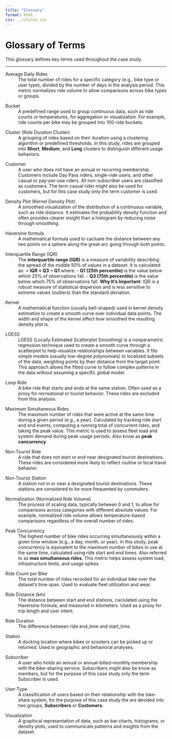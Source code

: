 ```yaml
---
title: "Glossary"
format: html
css: ../styles.css
---
```


# Glossary of Terms

This glossary defines key terms used throughout the case study. 

---

:::{#glossary-ADR}
Average Daily Rides
:   The total number of rides for a specific category (e.g., bike type or user type), divided by the number of days in the analysis period. This metric normalizes ride volume to allow comparisons across bike types or groups.
:::

:::{#glossary-bucket}
Bucket
:   A predefined range used to group continuous data, such as ride counts or temperatures, for aggregation or visualization. For example, ride counts per bike may be grouped into 100-ride buckets.
:::

:::{#glossary-cluster}
Cluster (Ride Duration Cluster)
:   A grouping of rides based on their duration using a clustering algorithm or predefined thresholds. In this study, rides are grouped into **Short**, **Medium**, and **Long** clusters to distinguish different usage behaviors.
:::

:::{#glossary-customer}
Customer
:   A user who does not have an annual or recurring membership. Customers include Day Pass riders, single-ride users, and other casual or pay-per-use riders. All non-subscriber users are classified as customers.  The term casual rider might also be used for customers, but for this case study only the term customer is used.
:::

:::{#glossary-density-plot}
Density Plot (Kernel Density Plot)
:   A smoothed visualization of the distribution of a continuous variable, such as ride distance. It estimates the probability density function and often provides clearer insight than a histogram by reducing noise through smoothing.
:::

:::{#glossary-haversine-formula}
Haversine formula
:   A mathematical formula used to cacluate the distance between any two points on a sphere along the great-arc going through both points.
:::

:::{#glossary-IQR}
Interquartile Range (IQR)
:   The **interquartile range (IQR)** is a measure of variability describing the spread of the middle 50% of values in a dataset. It is calculated as:
> **IQR = Q3 − Q1**
where:
- **Q1 (25th percentile)** is the value below which 25% of observations fall.
- **Q3 (75th percentile)** is the value below which 75% of observations fall.
**Why It’s Important:**
IQR is a robust measure of statistical dispersion and is less sensitive to extreme values (outliers) than the standard deviation.
:::

:::{#glossary-kernel}
Kernel
:   A mathematical function (usually bell-shaped) used in kernel density estimation to create a smooth curve over individual data points. The width and shape of the kernel affect how smoothed the resulting density plot is.
:::

:::{#glossary-LOESS}
LOESS
:   LOESS (Locally Estimated Scatterplot Smoothing) is a nonparametric regression technique used to create a smooth curve through a scatterplot to help visualize relationships between variables. It fits simple models (usually low-degree polynomials) to localized subsets of the data, weighting points by their distance from the target point. This approach allows the fitted curve to follow complex patterns in the data without assuming a specific global model.
:::

:::{#glossary-loop}
Loop Ride
:   A bike ride that starts and ends at the same station. Often used as a proxy for recreational or tourist behavior. These rides are excluded from this analysis.
:::

:::{#glossary-MSR}
Maximum Simultaneous Rides
:   The maximum number of rides that were active at the same time during a given period (e.g., a year). Calculated by tracking ride start and end events, computing a running total of concurrent rides, and taking the peak value. This metric is used to assess fleet load and system demand during peak usage periods. Also know as **peak concurrency**
:::

:::{#glossary-NTR}
Non-Tourist Ride
:   A ride that does not start or end near designated tourist destinations. These rides are considered more likely to reflect routine or local travel behavior.
:::

:::{#glossary-NTS}
Non-Tourist Station
:   A station not in or near a designated tourist destinations.  These stations are considered to be more frequented by commuters.
:::

:::{#glossary-normalization}
Normalization (Normalized Ride Volume)
:   The process of scaling data, typically between 0 and 1, to allow for comparisons across categories with different absolute values. For example, normalized ride volume allows temperature-based comparisons regardless of the overall number of rides.
:::

:::{#glossary-peak-concurrency}
Peak Concurrency
:   The highest number of bike rides occurring simultaneously within a given time window (e.g., a day, month, or year). In this study, peak concurrency is equivalent to the maximum number of bikes in use at the same time, calculated using ride start and end times.  Also referred to as **max simultaneous rides**. This metric helps assess system load, infrastructure limits, and usage spikes.
:::

:::{#glossary-rcpb}
Ride Count per Bike
:   The total number of rides recorded for an individual bike over the dataset’s time span. Used to evaluate fleet utilization and wear.
:::

:::{#glossary-ride-distance}
Ride Distance (km)
:   The distance between start and end stations, caclulated using the Haversine formula, and measured in kilometers. Used as a proxy for trip length and user intent.
:::

:::{#glossary-ride-duration}
Ride Duration
:   The difference between ride end_time and start_time.
:::

:::{#glossary-station}
Station
:   A docking location where bikes or scooters can be picked up or returned. Used in geographic and behavioral analyses.
:::

:::{#glossary-subscriber}
Subscriber
:   A user who holds an annual or annual-billed-monthly membership with the bike-sharing service.  Subscribers might also be know as members, but for the purpose of this case study only the term Subscriber is used.
:::

:::{#glossary-user-type}
User Type
:   A classification of users based on their relationship with the bike-share system, for the purpose of this case study the are devided into two groups, **Subscribers** or **Customers**.
:::

:::{#glossary-visualization}
Visualization
:   A graphical representation of data, such as bar charts, histograms, or density plots, used to communicate patterns and insights from the dataset.
:::

